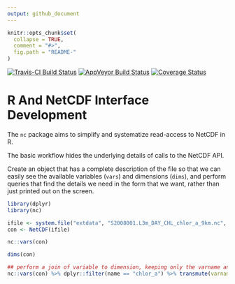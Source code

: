 ```yaml
---
output: github_document
---
```


<!-- README.md is generated from README.Rmd. Please edit that file -->

```r
knitr::opts_chunk$set(
  collapse = TRUE,
  comment = "#>",
  fig.path = "README-"
)
```

[![Travis-CI Build Status](https://travis-ci.org/r-gris/nc.svg?branch=master)](https://travis-ci.org/r-gris/nc)
[![AppVeyor Build Status](https://ci.appveyor.com/api/projects/status/github/r-gris/nc?branch=master&svg=true)](https://ci.appveyor.com/project/r-gris/nc)
[![Coverage Status](https://img.shields.io/codecov/c/github/r-gris/nc/master.svg)](https://codecov.io/github/r-gris/nc?branch=master)


# R And NetCDF Interface Development

The `nc` package aims to simplify and systematize read-access to NetCDF in R. 

The basic workflow hides the underlying details of calls to the NetCDF API. 

Create an object that has a complete description of the file so that we can easily see the available variables (`vars`) and dimensions (`dims`), and perform queries that find the details we need in the form that we want, rather than just printed out on the screen. 

```r
library(dplyr)
library(nc)

ifile <- system.file("extdata", "S2008001.L3m_DAY_CHL_chlor_a_9km.nc", package = "nc")
con <- NetCDF(ifile)
```


```r
nc::vars(con)

dims(con)

## perform a join of variable to dimension, keeping only the varname and id
nc::vars(con) %>% dplyr::filter(name == "chlor_a") %>% transmute(varname = name, id) %>%  inner_join(nc$vardim, "id") %>% inner_join(dims(nc), c("dimids" = "id"))
```
<!--
```r
We can use this to build tools for simplified access, maybe.
getvar3d <- function(filename, varname) {
  meta <- NetCDF(filename)
  v <- vars(meta) %>% filter(name == varname) 
  dd <- v %>% transmute(varname = name, id) %>%  inner_join(meta$vardim, "id") %>% inner_join(dims(meta), c("dimids" = "id")) ## order by v list
  typ <- list(float = numeric, double = numeric, int = integer)[[v$prec]]
  val <- typ(1)
  var <- array(val, c(dd$len, nrow(meta$file)))
  for (ii in seq(nrow(meta$file))) {
    var[,,ii] <- ncdf4::ncvar_get(ncdf4::open_nc(meta$file$filename[ii]), varname)
  }
  
}
```
-->
